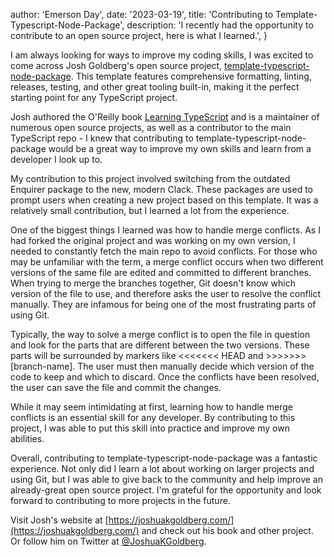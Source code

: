 
  author: 'Emerson Day',
  date: '2023-03-19',
  title: 'Contributing to Template-Typescript-Node-Package',
  description:
    'I recently had the opportunity to contribute to an open source project, here is what I learned.',
}


I am always looking for ways to improve my coding skills, I was excited to come across Josh Goldberg's open source project, [template-typescript-node-package](https://github.com/JoshuaKGoldberg/template-typescript-node-package). This template features comprehensive formatting, linting, releases, testing, and other great tooling built-in, making it the perfect starting point for any TypeScript project.

Josh authored the O'Reilly book [Learning TypeScript](http://www.https://www.learningtypescript.com/) and is a maintainer of numerous open source projects, as well as a contributor to the main TypeScript repo - I knew that contributing to template-typescript-node-package would be a great way to improve my own skills and learn from a developer I look up to.

My contribution to this project involved switching from the outdated Enquirer package to the new, modern Clack. These packages are used to prompt users when creating a new project based on this template. It was a relatively small contribution, but I learned a lot from the experience.

One of the biggest things I learned was how to handle merge conflicts. As I had forked the original project and was working on my own version, I needed to constantly fetch the main repo to avoid conflicts. For those who may be unfamiliar with the term, a merge conflict occurs when two different versions of the same file are edited and committed to different branches. When trying to merge the branches together, Git doesn't know which version of the file to use, and therefore asks the user to resolve the conflict manually. They are infamous for being one of the most frustrating parts of using Git.

Typically, the way to solve a merge conflict is to open the file in question and look for the parts that are different between the two versions. These parts will be surrounded by markers like <<<<<<< HEAD and >>>>>>> [branch-name]. The user must then manually decide which version of the code to keep and which to discard. Once the conflicts have been resolved, the user can save the file and commit the changes.

While it may seem intimidating at first, learning how to handle merge conflicts is an essential skill for any developer. By contributing to this project, I was able to put this skill into practice and improve my own abilities.

Overall, contributing to template-typescript-node-package was a fantastic experience. Not only did I learn a lot about working on larger projects and using Git, but I was able to give back to the community and help improve an already-great open source project. I'm grateful for the opportunity and look forward to contributing to more projects in the future.

Visit Josh's website at [https://joshuakgoldberg.com/](https://joshuakgoldberg.com/) and check out his book and other project. Or follow him on Twitter at [@JoshuaKGoldberg](https://twitter.com/JoshuaKGoldberg).
